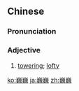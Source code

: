 ==Chinese==
{{zh-forms}}

===Pronunciation===
{{zh-pron
|m=巍巍
|c=ngai4 ngai4
|cat=a
}}

===Adjective===
{{zh-adj}}

# [[towering]]; [[lofty]]

[[ko:巍巍]]
[[ja:巍巍]]
[[zh:巍巍]]